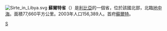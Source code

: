 {{Multiple issues|
{{Unreferenced|time=2022-01-05T03:26:43+00:00}}
{{Expand language|1=en|time=2022-01-27T03:33:55+00:00}}
}}
[[File:Sirte_in_Libya.svg|right]]
'''蘇爾特省'''（{{lang-ar|سرت|}}）是[[利比亞|利比亞]]的一個省，位於該國北部，北臨[[地中海|地中海]]。面積77,660平方公里。2003年人口156,389人。首府[[蘇爾特|蘇爾特]]。

{{Libya}}
{{Libya-geo-stub}}
[[Category:利比亚省份|S]]